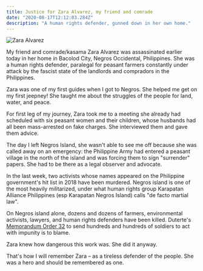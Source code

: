 ```yaml
---
title: Justice for Zara Alvarez, my friend and comrade
date: "2020-08-17T12:12:03.284Z"
description: "A human rights defender, gunned down in her own home."
---
```



![Zara Alvarez](./zara.jpg)

My friend and comrade/kasama Zara Alvarez was assassinated earlier today in her home in Bacolod City, Negros Occidental, Philippines.
She was a human rights defender, paralegal for peasant farmers constantly under attack by the fascist state of the landlords and compradors in the Philippines.

Zara was one of my first guides when I got to Negros. She helped me get on my first jeepney! She taught me about the struggles of the people for land, water, and peace.

For first leg of my journey, Zara took me to a meeting she already had scheduled with six peasant women and their children, whose husbands had all been mass-arrested on fake charges. She interviewed them and gave them advice.

The day I left Negros Island, she wasn't able to see me off because she was called away on an emergency: the Philippine Army had entered a peasant village in the north of the island and was forcing them to sign "surrender" papers. She had to be there as a legal observer and advocate.

<Separator />

In the last week, two activists whose names appeared on the Philippine government's hit list in 2018 have been murdered. Negros island is one of the most heavily militarized, under what human rights group Karapatan Alliance Philippines (esp Karapatan Negros Island) calls "de facto martial law".

On Negros island alone, dozens and dozens of farmers, environmental activists, lawyers, and human rights defenders have been killed. Duterte's [Memorandum Order 32](https://www.officialgazette.gov.ph/downloads/2018/11nov/20181122-MO-32-RRD.pdf) to send hundreds and hundreds of soldiers to act with impunity is to blame.

Zara knew how dangerous this work was. She did it anyway.

That's how I will remember Zara – as a tireless defender of the people. She was a hero and should be remembered as one.
